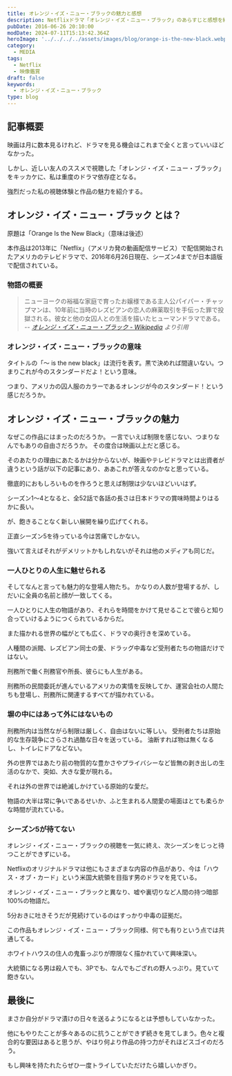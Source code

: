 ```yaml
---
title: オレンジ・イズ・ニュー・ブラックの魅力と感想
description: Netflixドラマ「オレンジ・イズ・ニュー・ブラック」のあらすじと感想を紹介。強烈なキャラクターと自由なストーリー展開が魅力のヒューマンドラマ。
pubDate: 2016-06-26 20:10:00
modDate: 2024-07-11T15:13:42.364Z
heroImage: '../../../../assets/images/blog/orange-is-the-new-black.webp'
category:
  - MEDIA
tags:
  - Netflix
  - 映像鑑賞
draft: false
keywords:
  - オレンジ・イズ・ニュー・ブラック
type: blog
---
```



## 記事概要

映画は月に数本見るけれど、ドラマを見る機会はこれまで全くと言っていいほどなかった。

しかし、近しい友人のススメで視聴した「オレンジ・イズ・ニュー・ブラック」をキッカケに、私は重度のドラマ依存症となる。

強烈だった私の視聴体験と作品の魅力を紹介する。

## オレンジ・イズ・ニュー・ブラック とは？

原題は「Orange Is the New Black」（意味は後述）

本作品は2013年に「Netflix」（アメリカ発の動画配信サービス）で配信開始されたアメリカのテレビドラマで、2016年6月26日現在、シーズン4までが日本語版で配信されている。

### 物語の概要

> ニューヨークの裕福な家庭で育ったお嬢様である主人公パイパー・チャップマンは、10年前に当時のレズビアンの恋人の麻薬取引を手伝った罪で投獄される。彼女と他の女囚人との生活を描いたヒューマンドラマである。 <cite>-- [オレンジ・イズ・ニュー・ブラック - Wikipedia](https://ja.wikipedia.org/wiki/%E3%82%AA%E3%83%AC%E3%83%B3%E3%82%B8%E3%83%BB%E3%82%A4%E3%82%BA%E3%83%BB%E3%83%8B%E3%83%A5%E3%83%BC%E3%83%BB%E3%83%96%E3%83%A9%E3%83%83%E3%82%AF) より引用 </cite>

### オレンジ・イズ・ニュー・ブラックの意味

タイトルの「～ is the new black」は流行を表す。黒で決めれば間違いない。つまりこれが今のスタンダードだよ！という意味。

つまり、アメリカの囚人服のカラーであるオレンジが今のスタンダード！という感じだろうか。

## オレンジ・イズ・ニュー・ブラックの魅力

なぜこの作品にはまったのだろうか。 一言でいえば制限を感じない、つまりなんでもありの自由さだろうか。 その度合は映画以上だと感じる。

そのあたりの理由にあたるかは分からないが、映画やテレビドラマとは出資者が違うという話が以下の記事にあり、ああこれが答えなのかなと思っている。

徹底的におもしろいものを作ろうと思えば制限は少ないほどいいはず。

シーズン1～4となると、全52話で各話の長さは日本ドラマの賞味時間よりはるかに長い。

が、飽きることなく新しい展開を繰り広げてくれる。

正直シーズン5を待っている今は苦痛でしかない。

強いて言えばそれがデメリットかもしれないがそれは他のメディアも同じだ。

### 一人ひとりの人生に魅せられる

そしてなんと言っても魅力的な登場人物たち。 かなりの人数が登場するが、しだいに全員の名前と顔が一致してくる。

一人ひとりに人生の物語があり、それらを時間をかけて見せることで彼らと知り合っていけるようにつくられているからだ。

また描かれる世界の幅がとても広く、ドラマの奥行きを深めている。

人種間の派閥、レズビアン同士の愛、ドラッグ中毒など受刑者たちの物語だけではない。

刑務所で働く刑務官や所長、彼らにも人生がある。

刑務所の民間委託が進んでいるアメリカの実情を反映してか、運営会社の人間たちも登場し、刑務所に関連するすべてが描かれている。

### 塀の中にはあって外にはないもの

刑務所内は当然ながら制限は厳しく、自由はないに等しい。 受刑者たちは原始的な生存競争にさらされ過酷な日々を送っている。
油断すれば物は無くなるし、トイレにドアなどない。

外の世界ではあたり前の物質的な豊かさやプライバシーなど皆無の剥き出しの生活のなかで、突如、大きな愛が現れる。

それは外の世界では絶滅しかけている原始的な愛だ。

物語の大半は常に争いであるせいか、ふと生まれる人間愛の場面はとても柔らかな時間が流れている。

### シーズン5が待てない

オレンジ・イズ・ニュー・ブラックの視聴を一気に終え、次シーズンをじっと待つことができずにいる。

Netflixのオリジナルドラマは他にもさまざまな内容の作品があり、今は「ハウス・オブ・カード」という米国大統領を目指す男のドラマを見ている。

オレンジ・イズ・ニュー・ブラックと異なり、嘘や裏切りなど人間の持つ暗部100%の物語だ。

<BlogCard
  title='ハウス・オブ・カード 野望の階段 - Netflix'
  description='ハウス・オブ・カード 野望の階段 | Netflix ( ネ ッ ト フ リ ッ ク ス ) 公 式サ イ ト. フランク亡き後、米国初の女性大統領として最高権力を手に入れ勢いに乗るクレア・アンダーウッド。 だが、そんな彼女を葬り去らんとする敵の脅威も増していく。'
  url='https://www.netflix.com/title/70178217'
  domain='www.netflix.com'
/>

5分おきに吐きそうだが見続けているのはすっかり中毒の証拠だ。

この作品もオレンジ・イズ・ニュー・ブラック同様、何でも有りという点では共通してる。

ホワイトハウスの住人の鬼畜っぷりが際限なく描かれていて興味深い。

大統領になる男は殺人でも、3Pでも、なんでもござれの野人っぷり。見ていて飽きない。

<div class='not-prose'>
  <div data-vc_mylinkbox_id='887415622'></div>
</div>

## 最後に

まさか自分がドラマ漬けの日々を送るようになるとは予想もしていなかった。

他にもやりたことが多々あるのに抗うことができず続きを見てしまう。色々と複合的な要因はあると思うが、やはり何より作品の持つ力がそれほどスゴイのだろう。

もし興味を持たれたらぜひ一度トライしていただけたら嬉しいかぎり。
